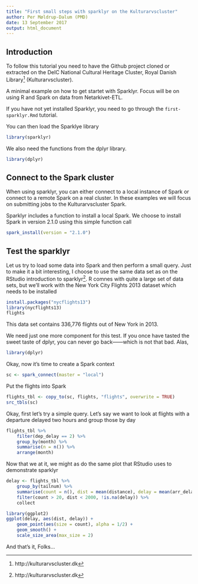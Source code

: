 ```yaml
---
title: "First small steps with sparklyr on the Kulturarvscluster"
author: Per Møldrup-Dalum (PMD)
date: 13 September 2017
output: html_document
---
```


## Introduction

To follow this tutorial you need to have the Github project cloned or extracted on the DeIC National Cultural Heritage Cluster, Royal Danish Library[^1] (Kulturarvscluster).

A minimal example on how to get startet with Sparklyr. Focus will be on using R and Spark on data from Netarkivet-ETL.

If you have not yet installed Sparklyr, you need to go through the `first-sparklyr.Rmd` tutorial.

You can then load the Sparklye library

```r
library(sparklyr)
```

We also need the functions from the dplyr library.

```r
library(dplyr)
```

## Connect to the Spark cluster

When using sparklyr, you can either connect to a local instance of Spark or connect to a remote Spark on a real cluster. In these examples we will focus on submitting jobs to the Kulturarvscluster Spark.

Sparklyr includes a function to install a local Spark. We choose to install Spark in version 2.1.0 using this simple function call

```r
spark_install(version = "2.1.0")
```

## Test the sparklyr

Let us try to load some data into Spark and then perform a small query. Just to make it a bit interesting, I choose to use the same data set as on the RStudio introduction to sparklyr[^1]. R comnes with quite a large set of data sets, but we'll work with the New York City Flights 2013 dataset which needs to be installed

```r
install.packages("nycflights13")
library(nycflights13)
flights
```

This data set contains 336,776 flights out of New York in 2013.

We need just one more component for this test. If you once have tasted the sweet taste of dplyr, you can never go back——which is not that bad. Alas,

```r
library(dplyr)
```

Okay, now it's time to create a Spark context

```r
sc <- spark_connect(master = "local")
```
Put the flights into Spark

```r
flights_tbl <- copy_to(sc, flights, "flights", overwrite = TRUE)
src_tbls(sc)
```

Okay, first let's try a simple query. Let's say we want to look at flights with a departure delayed two hours and group those by day

```r
flights_tbl %>%
    filter(dep_delay == 2) %>%
    group_by(month) %>%
    summarise(n = n()) %>%
    arrange(month)
```

Now that we at it, we might as do the same plot that RStudio uses to demonstrate sparklyr

```r
delay <- flights_tbl %>%
    group_by(tailnum) %>%
    summarise(count = n(), dist = mean(distance), delay = mean(arr_delay)) %>%
    filter(count > 20, dist < 2000, !is.na(delay)) %>%
    collect

library(ggplot2)
ggplot(delay, aes(dist, delay)) +
    geom_point(aes(size = count), alpha = 1/2) +
    geom_smooth() +
    scale_size_area(max_size = 2)
```
And that's it, Folks...

[^1]: https://spark.rstudio.com


[^1]: http://kulturarvscluster.dk
